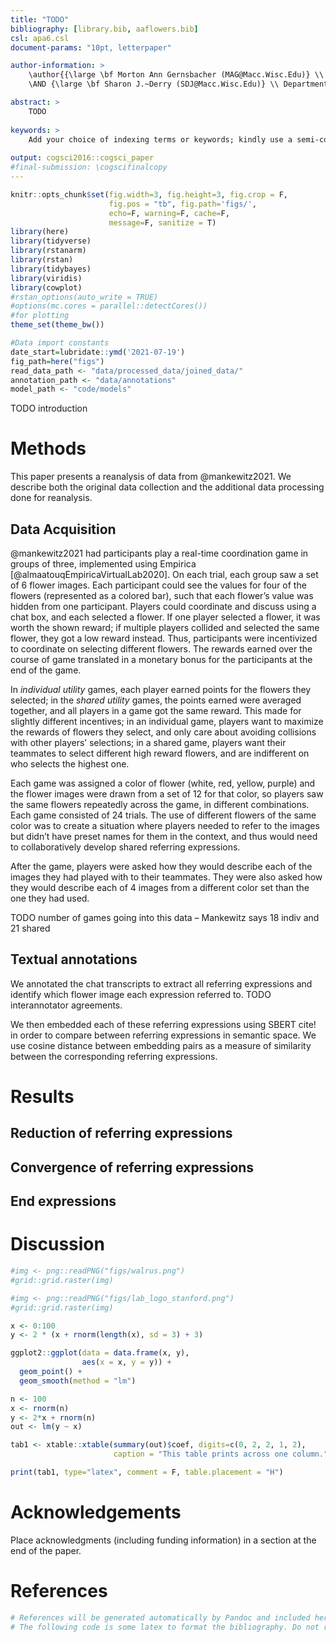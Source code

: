 ```yaml
---
title: "TODO"
bibliography: [library.bib, aaflowers.bib]
csl: apa6.csl
document-params: "10pt, letterpaper"

author-information: > 
    \author{{\large \bf Morton Ann Gernsbacher (MAG@Macc.Wisc.Edu)} \\ Department of Psychology, 1202 W. Johnson Street \\ Madison, WI 53706 USA
    \AND {\large \bf Sharon J.~Derry (SDJ@Macc.Wisc.Edu)} \\ Department of Educational Psychology, 1025 W. Johnson Street \\ Madison, WI 53706 USA}

abstract: >
    TODO
    
keywords: >
    Add your choice of indexing terms or keywords; kindly use a semi-colon; between each term.
    
output: cogsci2016::cogsci_paper
#final-submission: \cogscifinalcopy
---
```


```r
knitr::opts_chunk$set(fig.width=3, fig.height=3, fig.crop = F, 
                      fig.pos = "tb", fig.path='figs/',
                      echo=F, warning=F, cache=F, 
                      message=F, sanitize = T)
library(here)
library(tidyverse)
library(rstanarm)
library(rstan)
library(tidybayes)
library(viridis)
library(cowplot)
#rstan_options(auto_write = TRUE)
#options(mc.cores = parallel::detectCores())
#for plotting
theme_set(theme_bw())

#Data import constants
date_start=lubridate::ymd('2021-07-19')
fig_path=here("figs")
read_data_path <- "data/processed_data/joined_data/"
annotation_path <- "data/annotations"
model_path <- "code/models"
```

TODO introduction

# Methods
This paper presents a reanalysis of data from @mankewitz2021. We describe both the original data collection and the additional data processing done for reanalysis. 

## Data Acquisition
@mankewitz2021 had participants play a real-time coordination game in groups of three, implemented using Empirica [@almaatouqEmpiricaVirtualLab2020]. On each trial, each group saw a set of 6 flower images. Each participant could see the values for four of the flowers (represented as a colored bar), such that each flower's value was hidden from one participant. Players could coordinate and discuss using a chat box, and each selected a flower. If one player selected a flower, it was worth the shown reward; if multiple players collided and selected the same flower, they got a low reward instead. Thus, participants were incentivized to coordinate on selecting different flowers. The rewards earned over the course of game translated in a monetary bonus for the participants at the end of the game. 

In *individual utility* games, each player earned points for the flowers they selected; in the *shared utility* games, the points earned were averaged together, and all players in a game got the same reward. This made for slightly different incentives; in an individual game, players want to maximize the rewards of flowers they select, and only care about avoiding collisions with other players' selections; in a shared game, players want their teammates to select different high reward flowers, and are indifferent on who selects the highest one. 

Each game was assigned a color of flower (white, red, yellow, purple) and the flower images were drawn from a set of 12 for that color, so players saw the same flowers repeatedly across the game, in different combinations. Each game consisted of 24 trials. The use of different flowers of the same color was to create a situation where players needed to refer to the images but didn't have preset names for them in the context, and thus would need to collaboratively develop shared referring expressions. 

After the game, players were asked how they would describe each of the images they had played with to their teammates. They were also asked how they would describe each of 4 images from a different color set than the one they had used. 

TODO number of games going into this data -- Mankewitz says 18 indiv and 21 shared 

## Textual annotations

We annotated the chat transcripts to extract all referring expressions and identify which flower image each expression referred to. TODO interannotator agreements. 

We then embedded each of these referring expressions using SBERT cite! in order to compare between referring expressions in semantic space. We use cosine distance between embedding pairs as a measure of similarity between the corresponding referring expressions. 

# Results

## Reduction of referring expressions

## Convergence of referring expressions

## End expressions

# Discussion



```r
#img <- png::readPNG("figs/walrus.png")
#grid::grid.raster(img)
```


```r
#img <- png::readPNG("figs/lab_logo_stanford.png")
#grid::grid.raster(img)
```



```r
x <- 0:100
y <- 2 * (x + rnorm(length(x), sd = 3) + 3)

ggplot2::ggplot(data = data.frame(x, y), 
                aes(x = x, y = y)) + 
  geom_point() + 
  geom_smooth(method = "lm")
```


```r
n <- 100
x <- rnorm(n)
y <- 2*x + rnorm(n)
out <- lm(y ~ x)

tab1 <- xtable::xtable(summary(out)$coef, digits=c(0, 2, 2, 1, 2), 
                       caption = "This table prints across one column.")

print(tab1, type="latex", comment = F, table.placement = "H")
```

# Acknowledgements

Place acknowledgments (including funding information) in a section at
the end of the paper.

# References 

```r
# References will be generated automatically by Pandoc and included here.
# The following code is some latex to format the bibliography. Do not remove it.
```

\setlength{\parindent}{-0.1in} 
\setlength{\leftskip}{0.125in}
\noindent

